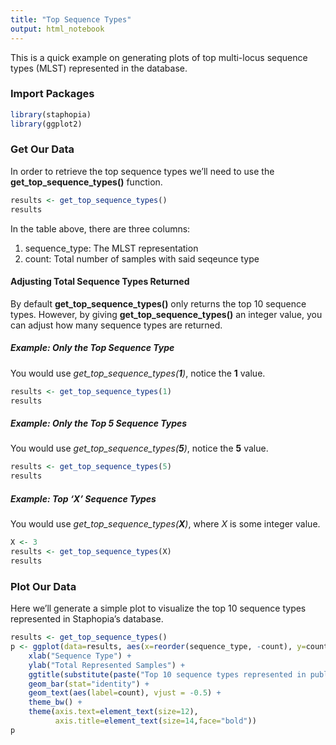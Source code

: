 ```yaml
---
title: "Top Sequence Types"
output: html_notebook
---
```


This is a quick example on generating plots of top multi-locus sequence types (MLST) represented in the database.

### Import Packages

```r
library(staphopia)
library(ggplot2)
```

### Get Our Data
In order to retrieve the top sequence types we'll need to use the **get_top_sequence_types()** function.

```r
results <- get_top_sequence_types()
results
```

In the table above, there are three columns:

1. sequence_type: The MLST representation
2. count: Total number of samples with said seqeunce type

#### Adjusting Total Sequence Types Returned
By default **get_top_sequence_types()** only returns the top 10 sequence types. However, by giving **get_top_sequence_types()** an integer value, you can adjust how many sequence types are returned.

##### Example: Only the Top Sequence Type
You would use *get_top_sequence_types(**1**)*, notice the **1** value.
```r
results <- get_top_sequence_types(1)
results
```

##### Example: Only the Top 5 Sequence Types
You would use *get_top_sequence_types(**5**)*, notice the **5** value.
```r
results <- get_top_sequence_types(5)
results
```

##### Example: Top 'X' Sequence Types
You would use *get_top_sequence_types(**X**)*, where *X* is some integer value.
```r
X <- 3
results <- get_top_sequence_types(X)
results
```

### Plot Our Data
Here we'll generate a simple plot to visualize the top 10 sequence types represented in Staphopia's database.

```r
results <- get_top_sequence_types()
p <- ggplot(data=results, aes(x=reorder(sequence_type, -count), y=count)) +
    xlab("Sequence Type") +
    ylab("Total Represented Samples") +
    ggtitle(substitute(paste("Top 10 sequence types represented in public ", italic('S. aureus')," sequencing projects."))) +
    geom_bar(stat="identity") +
    geom_text(aes(label=count), vjust = -0.5) + 
    theme_bw() +
    theme(axis.text=element_text(size=12),
          axis.title=element_text(size=14,face="bold"))
p
```

